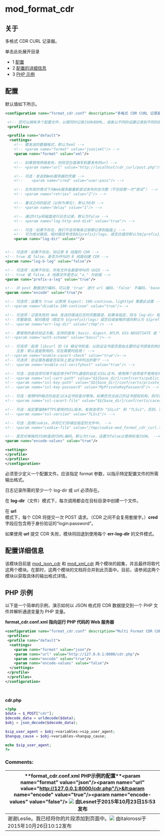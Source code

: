 # mod_format_cdr 

 

## 关于

多格式 CDR CURL 记录器。

单击此处展开目录

* 1 [配置](#配置)
* 2 [配置的详细信息](#配置的详细信息)
* 3 [PHP 示例](#php-示例)

## 配置

默认值如下所示。

```xml
<configuration name="format_cdr.conf" description="多格式 CDR CURL 记录器">

 <!-- 您可以拥有多个配置文件，以便同时记录JSON和XML，或者以不同的设置记录到不同的路径或服务器，只需确保为每个配置文件使用不同的名称。 -->
 <profiles>

 <profile name="default">
  <settings>
    <!-- 要发送的数据格式，默认为xml -->
    <!-- <param name="format" value="json|xml"/> -->
    <param name="format" value="xml"/>

    <!-- 如果禁用网络发布，则将空白值填写到要发布的url -->
    <!-- <param name="url" value="http://localhost/cdr_curl/post.php"/> -->

    <!-- 可选：发送到Web服务器的凭据 -->
    <!--    <param name="cred" value="user:pass"/> -->

    <!-- 在失败的情况下向Web服务器重新尝试发布的总次数（不包括第一次“尝试”） -->
    <!-- <param name="retries" value="2"/> -->

    <!-- 重试之间的延迟（以秒为单位），默认为5秒 -->
    <!-- <param name="delay" value="1"/> -->

    <!-- 通过http和磁盘进行日志记录，默认为false -->
    <!-- <param name="log-http-and-disk" value="true"/> -->

    <!-- 可选：如果不存在，我们不会将每条记录都记录到磁盘上 -->
    <!-- 可为绝对路径，相对路径考虑到${prefix}/logs，或空白值将默认为${prefix}/logs/format_cdr -->
    <param name="log-dir" value=""/>


<!-- 可选项：如果不存在，则记录 B 线路的 CDR -->
<!-- true 或 false，是否为呼叫的 B 线路创建 CDR -->
<param name="log-b-leg" value="false"/>

<!-- 可选项：如果不存在，所有文件名都是呼叫的 UUID -->
<!-- true 或 false，A 线路文件是否以 "a_" 为前缀 -->
<param name="prefix-a-leg" value="true"/>

<!-- 对 post 数据进行编码，可以是 'true' 进行 url 编码，'false' 不编码，'base64' 进行 base64 编码，'textxml' 进行 text/xml 编码，'appljson' 进行 application/json 编码-->
<param name="encode" value="true"/>

<!-- 可选项：设置为 true 以禁用 Expect: 100-continue，lighttpd 需要此设置 -->
<!--<param name="disable-100-continue" value="true"/>-->

<!-- 可选项：记录失败的 Web 发送的错误日志的完整路径，如果未指定，则与 log-dir 相同 -->
<!-- 完整路径、相对路径（假定为 ${prefix}/logs）或空白或省略的值将默认为 ${prefix}/logs/format_cdr -->
<!-- <param name="err-log-dir" value="/tmp"/> -->

<!-- 要使用的身份验证方案。支持的值有：basic、digest、NTLM、GSS-NEGOTIATE 或 "any" 自动检测 -->
<!--<param name="auth-scheme" value="basic"/>-->

<!-- 可选项：启用 libcurl 的 CA 根证书检查，以验证证书是否是由主要的证书颁发机构颁发的。
     注意：默认值是禁用的。仅在需要时启用！ -->
<!--<param name="enable-cacert-check" value="true"/>-->
<!-- 可选项：验证服务器是否实际上是证书中列出的那个 -->
<!-- <param name="enable-ssl-verifyhost" value="true"/> -->

<!-- 可选：这些选项可用于指定用于HTTPS通信的自定义SSL证书。使用两个选项或不使用任何选项。使用 'ssl-cert-path' 指定公钥，使用 'ssl-key-path' 指定私钥。如果私钥有密码，请使用 'ssl-key-password' 指定。 -->
<!-- <param name="ssl-cert-path" value="$${base_dir}/conf/certs/public_key.pem"/> -->
<!-- <param name="ssl-key-path" value="$${base_dir}/conf/certs/private_key.pem"/> -->
<!-- <param name="ssl-key-password" value="MyPrivateKeyPassword"/> -->

<!-- 可选：使用PEM格式的自定义CA证书检查对等体。如果您充当自己的证书授权机构，则可以使用此选项。注意：仅在与 "enable-cacert-check" 结合使用时才有意义。 -->
<!-- <param name="ssl-cacert-file" value="$${base_dir}/conf/certs/cacert.pem"/> -->

<!-- 可选：指定要强制HTTPS使用的SSL版本。有效选项为 "SSLv3" 和 "TLSv1"。否则，libcurl将自动协商版本。 -->
<!-- <param name="ssl-version" value="TLSv1"/> -->

<!-- 可选：启用Cookie，并将它们存储在指定的文件中。 -->
<!-- <param name="cookie-file" value="/tmp/cookie-mod_format_cdr_curl.txt"/> -->

<!-- 是否对单独的JSON值进行URL编码。默认为true，设置为false以使用标准JSON。 -->
<param name="encode-values" value="true"/>

<settings>
</profile>
</profiles>
</configuration>
```

必须至少定义一个配置文件。应该指定 format 参数，以指示特定配置文件的所需输出格式。

日志记录所需的至少一个 log-dir 或 url 必须存在。

在 **log-dir**（文件）模式下，每次调用都会在目标目录中创建一个文件。

在 **url** 模式下，每个 CDR 将提交一次 POST 请求。（CDR 之间不会复用套接字。）**cred** 字段应包含用于身份验证的“login:password”。

如果使用 **url** 提交 CDR 失败，模块将回退到使用每个 **err-log-dir** 的文件模式。

## 配置详细信息

该模块目前是 [mod\_json\_cdr](./mod_json_cdr_4653124.mdx#-output-example-cdrs-) 和 [mod\_xml\_cdr](mod_xml_cdr_6587377.mdx#faq) 两个模块的超集，并且最终将取代这两个模块。在那时，这两个模块的文档将合并到此页面中。目前，请参阅这两个模块以获取具体的输出格式详情。

## PHP 示例

以下是一个简单的示例，演示如何以 JSON 格式将 CDR 数据提交到一个 PHP 文件并解析通道变量为 PHP 变量。

**format\_cdr.conf.xml 指向运行 PHP 代码的 Web 服务器**

```xml
<configuration name="format_cdr.conf" description="Multi Format CDR CURL logger">
 <profiles>
 <profile name="default">
  <settings>
    <param name="format" value="json"/>
    <param name="url" value="http://127.0.0.1:8000/cdr.php"/>
    <param name="encode" value="true"/>
    <param name="encode-values" value="false"/>
  </settings>
 </profile>
 </profiles>
</configuration>
 
 
```

**cdr.php**

```php
<?php
$data = $_POST["cdr"];
$decode_data = urldecode($data);
$obj = json_decode($decode_data);

$sip_user_agent = $obj->variables->sip_user_agent;
$hangup_cause = $obj->variables->hangup_cause;

echo $sip_user_agent;
?>
```

### Comments:

|\*\*format\_cdr.conf.xml PHP示例的配置\*\*&lt;param name="format" value="json"/>&lt;param name="url" value="http://127.0.0.1:8000/cdr.php"/\>&lt;param name="encode" value="true"/>&lt;param name="encode-values" value="false"/> ![](/images/icons/contenttypes/comment_16.png) 由Lesnet于2015年10月23日15:53发布|
|-----------------------------------------------------------------------------------------------------------------------------------------------------------------------------------------------------------------------------------------------------------------------------------------------------------------------|
| 谢谢Leslie。我已经将你的片段添加到页面中。![](/images/icons/contenttypes/comment_16.png) 由italorossi于2015年10月26日10:12发布 |